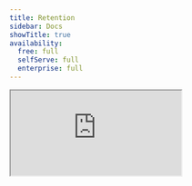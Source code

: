 ```yaml
---
title: Retention
sidebar: Docs
showTitle: true
availability:
  free: full
  selfServe: full
  enterprise: full
---
```


<iframe 
    src="https://www.youtube-nocookie.com/embed/2jQco8hEvTI?start=658"
    className="rounded shadow-xl"
/>

Retention is a type of insight that shows you how many users return on subsequent days after first visiting your site or product. 

## Creating a retention insight

1. Click 'Product Analytics' on the left sidebar
1. Click the **+ New Insights** tab
1. Select the **Retention** tab

## Understanding retention tables

The retention table is structured as follows:

#### Column 1: Cohort

The table starts from 11 days before the day you are viewing it, and each row is incremented by one day until "yesterday" (last row).

For [Recurring Retention](#recurring-retention), the cohort is defined by the group of distinct users that performed the event on that time period.

For [First Time Retention](#first-time-retention), the cohort is defined by the group of distinct users that performed the event _for the first time_ on that time period.

#### Column 2: Users

The number of users included in the cohort i.e. how many users visited your page on that day.

#### Remaining columns (3+)

The remaining columns are the ones displaying retention. Day 0 is the day represented under the column 'Cohort', so it will always be 100%. The following columns will show you how many of the users who visited your webpage on the day marked under 'Cohort' came back and visited _again_ on Day X.

It's easiest to explain retention using the following visual example:

<ProductScreenshot
    imageLight = {retentionTableLight} 
    imageDark = {retentionTableDark}
    classes="rounded"
    alt= "Retention table"
/>

-   Looking at the row for "Feb 5", 15 users visited the website on that day (Day 0).
-   Then, two days later (Day 2), 33% of those users visited **again**. In other words, five of the distinct users who visited the website on the 5th also visited on the 7th. Six of those distinct 15 users also visited again on Day 5 (i.e. 5 days after the 5th -> 10th).
-   Retention tracks distinct users and is a great way to see how well they are being retained. Do they come back often? Or do they just visit once? (More on this in the next section).
-   Finally, note that the retention table is filled from the bottom up, in a queue-like manner. That means cohorts are added and removed on a First In First Out basis. They are added at the bottom of the table daily, and the first row (oldest) is removed from the top.

> Users are distinct on each cohort, but not _across_ cohorts. A user from the 4th who came back on the 11th will be represented in both rows.

## Retention types

### Recurring retention

Recurring Retention counts a user as part of a cohort if they performed the cohortizing event on that time period, irrespective of it was their first time or not.

### First time retention

First time retention cohortizes users based on when they did an event for the first time, rather than adding a user to each cohort they had the event in.

## Retention events

### Cohortizing event vs. retaining event

The _cohortizing event_ is the event that determines if the user is a part of a cohort or not (i.e. adds the user to the first column). The _retaining event_, on the other hand, is the event retention is being calculated on (i.e. adds the user as a data point to one of the "percentage boxes").

##  Retention vs. Stickiness

At the surface, both [stickiness](/docs/product-analytics/stickiness) and retention insights can look very similar, and while they are closely related it's important to understand the differences between them.

-   **Retention** - Measures the percent of users who came back and performed an event within a given period **at least once**
-   **Stickiness** - Measures **how many** times within a period a user performed an event

Both stickiness and retention insights are important when analyzing _how engaged users are with your product_.

In general, retention is good at measuring how well you're doing at keeping users engaged overall, whereas stickiness measures how deeply users are engaging with your product.

### Further reading

Want to know more about what's possible with Retention in PostHog? Try these tutorials:

-   [Guide to retention rate vs churn rate](/blog/customer-churn-analysis-guide)

Want more? Check our [full list of PostHog tutorials](https://posthog.com/tutorials).

